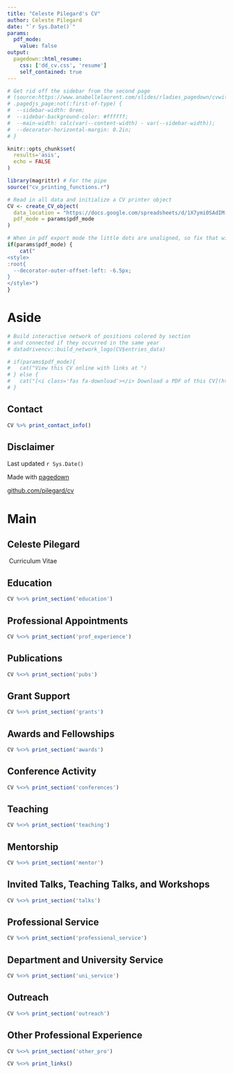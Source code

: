 ```yaml
---
title: "Celeste Pilegard's CV"
author: Celeste Pilegard
date: "`r Sys.Date()`"
params:
  pdf_mode:
    value: false
output:
  pagedown::html_resume:
    css: ['dd_cv.css', 'resume']
    self_contained: true
---
```

``` r
# Get rid off the sidebar from the second page
# (source:https://www.anabellelaurent.com/slides/rladies_pagedown/cvwithpagedown#18
# .pagedjs_page:not(:first-of-type) {
#  --sidebar-width: 0rem;
#  --sidebar-background-color: #ffffff;
#  --main-width: calc(var(--content-width) - var(--sidebar-width));
#  --decorator-horizontal-margin: 0.2in;
# }
```

```r
knitr::opts_chunk$set(
  results='asis', 
  echo = FALSE
)

library(magrittr) # For the pipe
source("cv_printing_functions.r")

# Read in all data and initialize a CV printer object
CV <- create_CV_object(
  data_location = "https://docs.google.com/spreadsheets/d/1X7ymi0SAdIM-GbTtLmE6wr81_n6inYj_Vieaowv4RPY",  
  pdf_mode = params$pdf_mode
)

```


```r
# When in pdf export mode the little dots are unaligned, so fix that with some conditional CSS.
if(params$pdf_mode) {
    cat("
<style>
:root{
  --decorator-outer-offset-left: -6.5px;
}
</style>")
}
```


Aside
================================================================================


```r
# Build interactive network of positions colored by section
# and connected if they occurred in the same year
# datadrivencv::build_network_logo(CV$entries_data)
```


```r
# if(params$pdf_mode){
#   cat("View this CV online with links at ")
# } else {
#   cat("[<i class='fas fa-download'></i> Download a PDF of this CV](https://)")
# }
```

Contact {#contact}
--------------------------------------------------------------------------------

```r
CV %>% print_contact_info()
```

Disclaimer {#disclaimer}
--------------------------------------------------------------------------------

Last updated `r Sys.Date()`

Made with [pagedown](https://github.com/rstudio/pagedown)

[github.com/pilegard/cv](https://github.com/pilegard/cv)


Main
================================================================================

Celeste Pilegard {#title}
--------------------------------------------------------------------------------

&nbsp;Curriculum Vitae


Education {data-icon=graduation-cap data-concise=true}
--------------------------------------------------------------------------------

```r
CV %<>% print_section('education')
```

Professional Appointments {data-icon=institution data-concise=true}
--------------------------------------------------------------------------------

```r
CV %<>% print_section('prof_experience')
```

Publications {data-icon=book}
--------------------------------------------------------------------------------

```r
CV %<>% print_section('pubs')
```

Grant Support {data-icon=project-diagram}
--------------------------------------------------------------------------------

```r
CV %<>% print_section('grants')
```

Awards and Fellowships {data-icon=award}
--------------------------------------------------------------------------------

```r
CV %<>% print_section('awards')
```

Conference Activity {data-icon=users}
--------------------------------------------------------------------------------

```r
CV %<>% print_section('conferences')
```

Teaching {data-icon=chalkboard-teacher}
--------------------------------------------------------------------------------

```r
CV %<>% print_section('teaching')
```

Mentorship {data-icon=user-graduate}
--------------------------------------------------------------------------------

```r
CV %<>% print_section('mentor')
```

Invited Talks, Teaching Talks, and Workshops {data-icon=comment-alt}
--------------------------------------------------------------------------------

```r
CV %<>% print_section('talks')
```

Professional Service {data-icon=cogs}
--------------------------------------------------------------------------------

```r
CV %<>% print_section('professional_service')
```


Department and University Service {data-icon=cogs}
--------------------------------------------------------------------------------

```r
CV %<>% print_section('uni_service')
```


Outreach {data-icon=globe}
--------------------------------------------------------------------------------

```r
CV %<>% print_section('outreach')
```

Other Professional Experience {data-icon=briefcase}
--------------------------------------------------------------------------------

```r
CV %<>% print_section('other_pro')
```

<!--
Professional Development {data-icon=chart-line}
--------------------------------------------------------------------------------

```r
CV %<>% print_section('profdev')
```
-->


```r
CV %<>% print_links()
```
